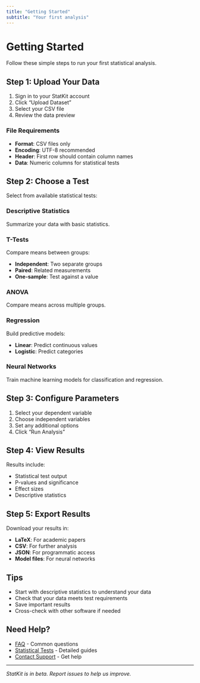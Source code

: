 ```yaml
---
title: "Getting Started"
subtitle: "Your first analysis"
---
```


# Getting Started

Follow these simple steps to run your first statistical analysis.

## Step 1: Upload Your Data

1. Sign in to your StatKit account
2. Click "Upload Dataset" 
3. Select your CSV file
4. Review the data preview

### File Requirements

- **Format**: CSV files only
- **Encoding**: UTF-8 recommended
- **Header**: First row should contain column names
- **Data**: Numeric columns for statistical tests

## Step 2: Choose a Test

Select from available statistical tests:

### Descriptive Statistics
Summarize your data with basic statistics.

### T-Tests
Compare means between groups:

- **Independent**: Two separate groups
- **Paired**: Related measurements
- **One-sample**: Test against a value

### ANOVA
Compare means across multiple groups.

### Regression
Build predictive models:

- **Linear**: Predict continuous values
- **Logistic**: Predict categories

### Neural Networks
Train machine learning models for classification and regression.

## Step 3: Configure Parameters

1. Select your dependent variable
2. Choose independent variables
3. Set any additional options
4. Click "Run Analysis"

## Step 4: View Results

Results include:

- Statistical test output
- P-values and significance
- Effect sizes
- Descriptive statistics

## Step 5: Export Results

Download your results in:

- **LaTeX**: For academic papers
- **CSV**: For further analysis
- **JSON**: For programmatic access
- **Model files**: For neural networks

## Tips

- Start with descriptive statistics to understand your data
- Check that your data meets test requirements
- Save important results
- Cross-check with other software if needed

## Need Help?

- [FAQ](help/faq.qmd) - Common questions
- [Statistical Tests](content/statistical-tests/) - Detailed guides
- [Contact Support](https://statisticskit.com) - Get help

---

*StatKit is in beta. Report issues to help us improve.* 